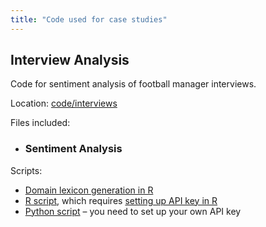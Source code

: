 ```yaml
---
title: "Code used for case studies"
---
```


## Interview Analysis

Code for sentiment analysis of football manager interviews.

Location: [code/interviews](interviews/)

Files included:

-
### Sentiment Analysis

Scripts:

* [Domain lexicon generation in R](interviews/domain_lexicon.R)
* [R script](interviews/sentiment-analysis.R), which requires [setting up API key in R](interviews/api-key.R)
* [Python script](interviews/sentiment-analysis.py) -- you need to set up your own API key
